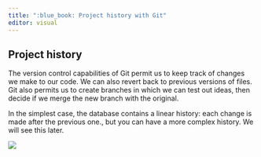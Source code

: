 ```yaml
---
title: ":blue_book: Project history with Git"
editor: visual
---
```


## Project history

The version control capabilities of Git permit us to keep track of changes we make to our code. We can also revert back to previous versions of files. Git also permits us to create branches in which we can test out ideas, then decide if we merge the new branch with the original.

In the simplest case, the database contains a linear history: each change is made after the previous one., but you can have a more complex history. We will see this later.

![](images/paste-48384992.png)
